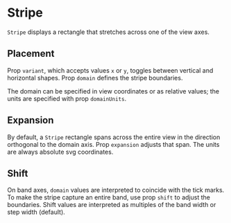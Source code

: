 
<Meta of={StripeStories} />

# Stripe

`Stripe` displays a rectangle that stretches across one of the view axes.

<ArgTypes of={StripeStories} />

## Placement

Prop `variant`, which accepts values `x` or `y`, toggles between vertical and horizontal shapes.
Prop `domain` defines the stripe boundaries.

<Canvas of={StripeStories.X} />
<Canvas of={StripeStories.Y} />

The domain can be specified in view coordinates or as relative values; the units are specified with prop `domainUnits`.

<Canvas of={StripeStories.Units} />

## Expansion

By default, a `Stripe` rectangle spans across the entire view in the direction orthogonal to the domain axis.
Prop `expansion` adjusts that span. The units are always absolute svg coordinates.

<Canvas of={StripeStories.Expansion} />

## Shift

On band axes, `domain` values are interpreted to coincide with the tick marks.
To make the stripe capture an entire band, use prop `shift` to adjust the boundaries.
Shift values are interpreted as multiples of the band width or step width (default).

<Canvas of={StripeStories.BandWithoutShift} />
<Canvas of={StripeStories.BandWithShift} />
